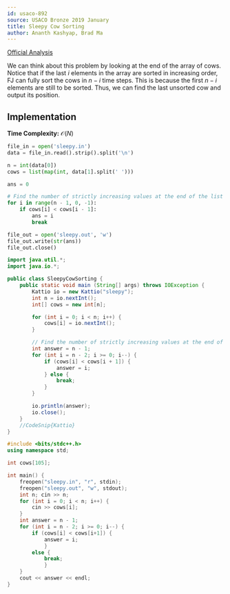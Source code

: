 ---
id: usaco-892
source: USACO Bronze 2019 January
title: Sleepy Cow Sorting
author: Ananth Kashyap, Brad Ma
---

[Official Analysis](http://www.usaco.org/current/data/sol_sleepy_bronze_jan19.html)

We can think about this problem by looking at the end of the array of cows. Notice that if the last $i$ elements in the array are sorted in increasing order, FJ can fully sort the cows in $n-i$ time steps. This is because the first $n-i$ elements are still to be sorted. Thus, we can find the last unsorted cow and output its position.

## Implementation

**Time Complexity:** $\mathcal{O}(N)$

<LanguageSection>

<PySection>

```python
file_in = open('sleepy.in')
data = file_in.read().strip().split('\n')

n = int(data[0])
cows = list(map(int, data[1].split(' ')))

ans = 0

# Find the number of strictly increasing values at the end of the list
for i in range(n - 1, 0, -1):
	if cows[i] < cows[i - 1]:
		ans = i
		break

file_out = open('sleepy.out', 'w')
file_out.write(str(ans))
file_out.close()
```

</PySection>
	
<JavaSection>
	
```java
import java.util.*;
import java.io.*;

public class SleepyCowSorting {
	public static void main (String[] args) throws IOException {
		Kattio io = new Kattio("sleepy");
		int n = io.nextInt();
		int[] cows = new int[n];

		for (int i = 0; i < n; i++) {
			cows[i] = io.nextInt();
		}

		// Find the number of strictly increasing values at the end of the list
		int answer = n - 1;
		for (int i = n - 2; i >= 0; i--) {
			if (cows[i] < cows[i + 1]) {
				answer = i;
			} else {
				break;
			}
		}

		io.println(answer);
		io.close();
	}
	//CodeSnip{Kattio}
}	
```
	
</JavaSection>

<CPPSection>

```cpp
#include <bits/stdc++.h>
using namespace std;

int cows[105];

int main() {
	freopen("sleepy.in", "r", stdin);
	freopen("sleepy.out", "w", stdout);
	int n; cin >> n;
	for (int i = 0; i < n; i++) {
		cin >> cows[i];
	}
	int answer = n - 1;
	for (int i = n - 2; i >= 0; i--) {
		if (cows[i] < cows[i+1]) {
			answer = i;
        	}
		else {
			break;
        	}
	}
	cout << answer << endl;	
}
```
		     
</CPPSection>

</LanguageSection>
